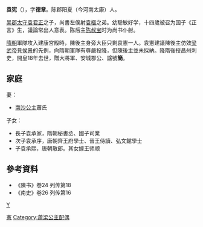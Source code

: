 '''袁宪'''（{{bd|529年||598年|catIdx=袁}}），字'''德章'''。陈郡阳夏（今河南太康）人。

[[吴郡|吴郡]][[太守|太守]][[袁君正|袁君正]]之子，尚書左僕射[[袁樞|袁樞]]之弟。幼聪敏好学，十四歲被召为国子《正言》生，議論常出人意表。陈后主[[陈叔宝|陈叔宝]]时为尚书仆射。

[[隋朝|隋朝]]軍隊攻入建康宮殿時，陳後主身旁大臣只剩袁憲一人。袁憲建議陳後主仿效[[梁武帝|梁武帝]]見[[侯景|侯景]]的先例，向隋朝軍隊有尊嚴投降，但陳後主並未採納。降隋後授昌州刺史，開皇18年去世，贈大將軍、安城郡公、諡號'''簡'''。

==家庭==
妻：
*[[南沙公主|南沙公主]]蕭氏

子女：
*長子袁承家，隋朝秘書丞、國子司業
*次子袁承序，唐朝齊王府學士、晉王侍讀、弘文館學士
*子袁承熙，唐朝散郎。其女嫁王师顺

== 參考資料 ==
*《陳书》卷24 列传第18
*《南史》卷26 列传第16

[[category:南北朝政治人物|Y]]
[[Category:陈郡袁氏|憲]]
[[Category:蕭梁公主配偶|Category:蕭梁公主配偶]]